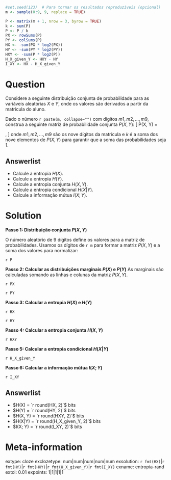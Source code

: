 ```r
#set.seed(123)  # Para tornar os resultados reproduzíveis (opcional)
m <- sample(0:9, 9, replace = TRUE)

P <- matrix(m + 1, nrow = 3, byrow = TRUE)
k <- sum(P)
P <- P / k
PX <- rowSums(P)
PY <- colSums(P)
HX <- -sum(PX * log2(PX))
HY <- -sum(PY * log2(PY))
HXY <- -sum(P * log2(P))
H_X_given_Y <- HXY - HY
I_XY <- HX - H_X_given_Y

```

Question
========
Considere a seguinte distribuição conjunta de probabilidade para as variáveis aleatórias $X$ e $Y$, onde os valores são derivados a partir da matrícula do aluno.

Dado o número `r paste(m, collapse="")` com dígitos $m1, m2, \ldots, m9$, construa a seguinte matriz de probabilidade conjunta $P(X,Y)$:
\[
P(X, Y) = \begin{bmatrix}
\frac{m1 + 1}{k} & \frac{m2 + 1}{k} & \frac{m3 + 1}{k} \\
\frac{m4 + 1}{k} & \frac{m5 + 1}{k} & \frac{m6 + 1}{k} \\
\frac{m7 + 1}{k} & \frac{m8 + 1}{k} & \frac{m9 + 1}{k}
\end{bmatrix},
\]
onde $m1, m2, \ldots, m9$ são os nove dígitos da matrícula e $k$ é a soma dos nove elementos de $P(X,Y)$ para garantir que a soma das probabilidades seja 1.

Answerlist
---------------
* Calcule a entropia $H(X)$.
* Calcule a entropia $H(Y)$.
* Calcule a entropia conjunta $H(X, Y)$.
* Calcule a entropia condicional $H(X|Y)$.
* Calcule a informação mútua $I(X;Y)$.


Solution
========
**Passo 1: Distribuição conjunta $P(X, Y)$**

O número aleatório de 9 dígitos define os valores para a matriz de probabilidades. 
Usamos os dígitos de `r m` para formar a matriz $P(X,Y)$ e a soma dos valores para normalizar:

`r P`

**Passo 2: Calcular as distribuições marginais $P(X)$ e $P(Y)$**
As marginais são calculadas somando as linhas e colunas da matriz $P(X, Y)$.

`r PX`

`r PY`

**Passo 3: Calcular a entropia $H(X)$ e $H(Y)$**

`r HX`

`r HY`

**Passo 4: Calcular a entropia conjunta $H(X, Y)$**

`r HXY`

**Passo 5: Calcular a entropia condicional $H(X|Y)$**

`r H_X_given_Y`

**Passo 6: Calcular a informação mútua $I(X; Y)$**

`r I_XY`


Answerlist
----------
* $H(X) = `r round(HX, 2)`$ bits
* $H(Y) = `r round(HY, 2)`$ bits
* $H(X, Y) = `r round(HXY, 2)`$ bits
* $H(X|Y) = `r round(H_X_given_Y, 2)`$ bits
* $I(X; Y) = `r round(I_XY, 2)`$ bits

Meta-information
================
extype: cloze
exclozetype: num|num|num|num|num
exsolution: `r fmt(HX)`|`r fmt(HY)`|`r fmt(HXY)`|`r fmt(H_X_given_Y)`|`r fmt(I_XY)`
exname: entropia-rand
extol: 0.01
expoints: 1|1|1|1|1

